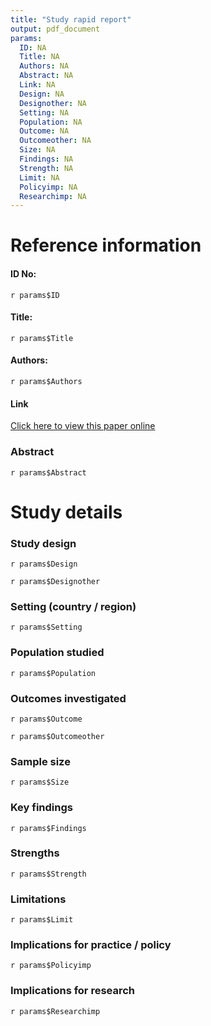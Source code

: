 ```yaml
---
title: "Study rapid report"
output: pdf_document
params:
  ID: NA
  Title: NA
  Authors: NA
  Abstract: NA
  Link: NA
  Design: NA
  Designother: NA
  Setting: NA
  Population: NA
  Outcome: NA
  Outcomeother: NA
  Size: NA
  Findings: NA
  Strength: NA
  Limit: NA
  Policyimp: NA
  Researchimp: NA
---
```


# Reference information

#### ID No: 
  
`r params$ID`
  
#### Title: 

`r params$Title`

#### Authors:  
  
`r params$Authors`

#### Link

[Click here to view this paper online](`r params$Link`)

### Abstract  
  
`r params$Abstract`

# Study details  

### Study design  
  
`r params$Design`  
  
`r params$Designother`  

### Setting (country / region)  
  
`r params$Setting`  

### Population studied  
  
`r params$Population`  

### Outcomes investigated  

`r params$Outcome`  
  
`r params$Outcomeother`  

### Sample size  
  
`r params$Size`  

### Key findings  
  
`r params$Findings`  

### Strengths  
  
`r params$Strength`  

### Limitations  
  
`r params$Limit`  

### Implications for practice / policy  
  
`r params$Policyimp`  

### Implications for research  
  
`r params$Researchimp`  
